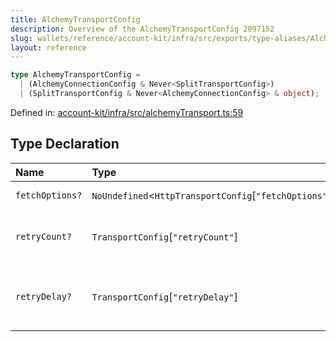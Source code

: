 ```yaml
---
title: AlchemyTransportConfig
description: Overview of the AlchemyTransportConfig 2097152
slug: wallets/reference/account-kit/infra/src/exports/type-aliases/AlchemyTransportConfig
layout: reference
---
```


```ts
type AlchemyTransportConfig =
  | (AlchemyConnectionConfig & Never<SplitTransportConfig>)
  | (SplitTransportConfig & Never<AlchemyConnectionConfig> & object);
```

Defined in: [account-kit/infra/src/alchemyTransport.ts:59](https://github.com/alchemyplatform/aa-sdk/blob/923a52171f7246172caf350853843e6680197da9/account-kit/infra/src/alchemyTransport.ts#L59)

## Type Declaration

| Name            | Type                                                     | Description                             | Defined in                                                                                                                                                                            |
| :-------------- | :------------------------------------------------------- | :-------------------------------------- | :------------------------------------------------------------------------------------------------------------------------------------------------------------------------------------ |
| `fetchOptions?` | `NoUndefined`\<`HttpTransportConfig`\[`"fetchOptions"`]> | -                                       | [account-kit/infra/src/alchemyTransport.ts:67](https://github.com/alchemyplatform/aa-sdk/blob/923a52171f7246172caf350853843e6680197da9/account-kit/infra/src/alchemyTransport.ts#L67) |
| `retryCount?`   | `TransportConfig`\[`"retryCount"`]                       | The max number of times to retry.       | [account-kit/infra/src/alchemyTransport.ts:64](https://github.com/alchemyplatform/aa-sdk/blob/923a52171f7246172caf350853843e6680197da9/account-kit/infra/src/alchemyTransport.ts#L64) |
| `retryDelay?`   | `TransportConfig`\[`"retryDelay"`]                       | The base delay (in ms) between retries. | [account-kit/infra/src/alchemyTransport.ts:66](https://github.com/alchemyplatform/aa-sdk/blob/923a52171f7246172caf350853843e6680197da9/account-kit/infra/src/alchemyTransport.ts#L66) |
